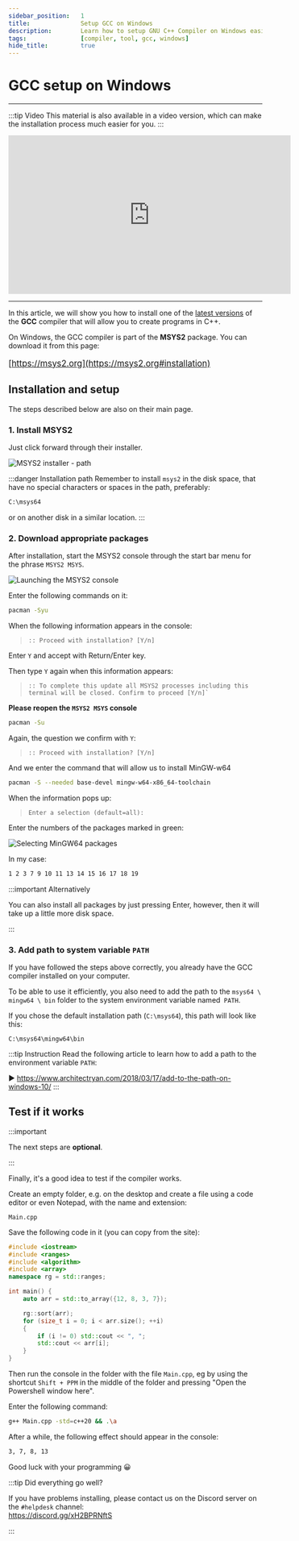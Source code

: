 ```yaml
---
sidebar_position:	1
title:				Setup GCC on Windows
description:		Learn how to setup GNU C++ Compiler on Windows easily.
tags:				[compiler, tool, gcc, windows]
hide_title:			true
---
```



# GCC setup on Windows

<hr/>

:::tip Video
This material is also available in a video version, which can make
the installation process much easier for you.
:::

<center>
<iframe
	width="560"
	height="315"
	src="https://www.youtube.com/embed/lNcgXUj6Iig"
	title="YouTube video player"
	frameBorder="0"
	allow="accelerometer; autoplay; clipboard-write; encrypted-media; gyroscope; picture-in-picture"
	allowFullScreen>
</iframe>
</center>

<hr/>

In this article, we will show you how to install one of the <u>latest versions</u>
of the **GCC** compiler that will allow you to create programs in C++.

On Windows, the GCC compiler is part of the **MSYS2** package.
You can download it from this page:

<big>


[https://msys2.org](https://msys2.org#installation)


</big>

## Installation and setup

The steps described below are also on their main page.

### 1. Install MSYS2

Just click forward through their installer.

<Image center
		desc="Preview"
		alt="MSYS2 installer - path"
		src="https://www.msys2.org/images/install-2-path.png"
	/>

:::danger Installation path
Remember to install `msys2` in the disk space,
that have no special characters or spaces in the path,
preferably:

```sh title="✔ Correct path"
C:\msys64
```

or on another disk in a similar location.
:::

### 2. Download appropriate packages

After installation, start the MSYS2 console through the start bar menu for the phrase `MSYS2 MSYS`.

<Image center
		desc="Preview"
		alt="Launching the MSYS2 console"
		src="/img/tutorials/tools/msys2/run-msys2-pl.png"
	/>

Enter the following commands on it:


```sh title="1. Updating the package database"
pacman -Syu
```

When the following information appears in the console:
> ```
> :: Proceed with installation? [Y/n]
> ```

Enter `Y` and accept with Return/Enter key.

Then type `Y` again when this information appears:

> ```
> :: To complete this update all MSYS2 processes including this terminal will be closed. Confirm to proceed [Y/n]`
> ```

**Please reopen the `MSYS2 MSYS` console**

```sh title="2. Base packages update"
pacman -Su
```

Again, the question we confirm with `Y`:

> ```
> :: Proceed with installation? [Y/n]
> ```

And we enter the command that will allow us to install MinGW-w64

```sh title="3. Installing MinGW-w64 packages"
pacman -S --needed base-devel mingw-w64-x86_64-toolchain
```

When the information pops up:

> ```
> Enter a selection (default=all): 
> ```

Enter the numbers of the packages marked in green:

<Image center
		desc="Preview"
		alt="Selecting MinGW64 packages"
		src="/img/tutorials/tools/msys2/mingw-packages.png"
	/>

In my case:

```sh title="4. Installed package numbers"
1 2 3 7 9 10 11 13 14 15 16 17 18 19
```

:::important Alternatively

You can also install all packages by just pressing Enter,
however, then it will take up a little more disk space.

:::

### 3. Add path to system variable `PATH`

If you have followed the steps above correctly,
you already have the GCC compiler installed on your computer.

To be able to use it efficiently, you also need to add the path
to the `msys64 \ mingw64 \ bin` folder to the system environment
variable named` PATH`.

If you chose the default installation path (`C:\msys64`),
this path will look like this:

```
C:\msys64\mingw64\bin
```

:::tip Instruction
Read the following article to learn how to add a path to the environment variable `PATH`:

▶ https://www.architectryan.com/2018/03/17/add-to-the-path-on-windows-10/
:::

## Test if it works

:::important

The next steps are **optional**.

:::

Finally, it's a good idea to test if the compiler works.

Create an empty folder, e.g. on the desktop and create a file using a code editor or even Notepad,
with the name and extension:

`Main.cpp`

Save the following code in it (you can copy from the site):

```cpp title="Main.cpp - C++20 support checking code"
#include <iostream>
#include <ranges>
#include <algorithm>
#include <array>
namespace rg = std::ranges;

int main() {
	auto arr = std::to_array({12, 8, 3, 7});

	rg::sort(arr);
	for (size_t i = 0; i < arr.size(); ++i)
	{
		if (i != 0) std::cout << ", ";
		std::cout << arr[i];
	}
}
```

Then run the console in the folder with the file `Main.cpp`,
eg by using the shortcut `Shift + PPM` in the middle of the folder
and pressing "Open the Powershell window here".

Enter the following command:

```sh title="Compile & run command"
g++ Main.cpp -std=c++20 && .\a
```

After a while, the following effect should appear in the console:

```sh title="✔ Correct result"
3, 7, 8, 13
```

Good luck with your programming 😀

:::tip Did everything go well?

If you have problems installing, please contact us on the Discord server on the `#helpdesk` channel:  
https://discord.gg/xH2BPRNftS

:::


